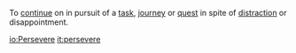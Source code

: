 To [[continue]] on in pursuit of a [[task]], [[journey]] or [[quest]] in spite of [[distract]]ion or disappointment.

[[io:Persevere]]
[[it:persevere]]